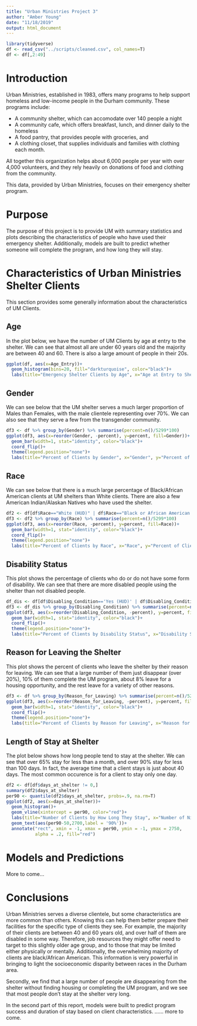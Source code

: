 ```yaml
---
title: "Urban Ministries Project 3"
author: "Amber Young"
date: "11/18/2019"
output: html_document
---
```

```r
library(tidyverse)
df <- read_csv("../scripts/cleaned.csv", col_names=T)
df <- df[,2:49]
```
# Introduction
Urban Ministries, established in 1983, offers many programs to help support homeless and low-income people in the Durham community. These programs include:

* A community shelter, which can accomodate over 140 people a night
* A community cafe, which offers breakfast, lunch, and dinner daily to the homeless
* A food pantry, that provides people with groceries, and
* A clothing closet, that supplies individuals and families with clothing each month.

All together this organization helps about 6,000 people per year with over 4,000 volunteers, and they rely heavily on donations of food and clothing from the community.

This data, provided by Urban Ministries, focuses on their emergency shelter program.

# Purpose

The purpose of this project is to provide UM with summary statistics and plots describing the characteristics of people who have used their emergency shelter. Additionally, models are built to predict whether someone will complete the program, and how long they will stay.


# Characteristics of Urban Ministries Shelter Clients
This section provides some generally information about the characteristics of UM Clients.

## Age
In the plot below, we have the number of UM Clients by age at entry to the shelter. We can see that almost all are under 60 years old and the majority are between 40 and 60. There is also a large amount of people in their 20s.
```r
ggplot(df, aes(x=Age_Entry))+
  geom_histogram(bins=20, fill="darkturquoise", color="black")+
  labs(title="Emergency Shelter Clients by Age", x="Age at Entry to Shelter", y="Number of Clients")
```

## Gender
We can see below that the UM shelter serves a much larger proportion of Males than Females, with the male clientele representing over 70%. We can also see that they serve a few from the transgender community.
```r
df3 <- df %>% group_by(Gender) %>% summarise(percent=n()/5299*100)
ggplot(df3, aes(x=reorder(Gender, -percent), y=percent, fill=Gender))+
  geom_bar(width=1, stat="identity", color="black")+
  coord_flip()+
  theme(legend.position="none")+
  labs(title="Percent of Clients by Gender", x="Gender", y="Percent of Clients")
```

## Race
We can see below that there is a much large percentage of Black/African American clients at UM shelters than White clients. There are also a few American Indian/Alaskan Natives who have used the shelter.
```r
df2 <- df[df$Race=="White (HUD)" | df$Race=="Black or African American (HUD)" | df$Race=="American Indian or Alaska Native (HUD)" & !is.na(df$Race),]
df3 <- df2 %>% group_by(Race) %>% summarise(percent=n()/5299*100)
ggplot(df3, aes(x=reorder(Race, -percent), y=percent, fill=Race))+
  geom_bar(width=1, stat="identity", color="black")+
  coord_flip()+
  theme(legend.position="none")+
  labs(title="Percent of Clients by Race", x="Race", y="Percent of Clients")
```

## Disability Status
This plot shows the percentage of clients who do or do not have some form of disability. We can see that there are more disabled people using the shelter than not disabled people.

```r
df_dis <- df[df$Disabling_Condition=='Yes (HUD)' | df$Disabling_Condition=='No (HUD)' | is.na(df$Disabling_Condition),]
df3 <- df_dis %>% group_by(Disabling_Condition) %>% summarise(percent=n()/5299*100)
ggplot(df3, aes(x=reorder(Disabling_Condition, -percent), y=percent, fill=Disabling_Condition))+
  geom_bar(width=1, stat="identity", color="black")+
  coord_flip()+
  theme(legend.position="none")+
  labs(title="Percent of Clients by Disability Status", x="Disability Status", y="Percent of Clients")
```

## Reason for Leaving the Shelter
This plot shows the percent of clients who leave the shelter by their reason for leaving. We can see that a large number of them just disappear (over 20%), 10% of them complete the UM program, about 8% leave for a housing opportunity, and the rest leave for a variety of other reasons.
```r
df3 <- df %>% group_by(Reason_for_Leaving) %>% summarise(percent=n()/5299*100)
ggplot(df3, aes(x=reorder(Reason_for_Leaving, -percent), y=percent, fill=Reason_for_Leaving))+
  geom_bar(width=1, stat="identity", color="black")+
  coord_flip()+
  theme(legend.position="none")+
  labs(title="Percent of Clients by Reason for Leaving", x="Reason for Leaving", y="Percent of Clients")
```

## Length of Stay at Shelter
The plot below shows how long people tend to stay at the shelter. We can see that over 65% stay for less than a month, and over 90% stay for less than 100 days. In fact, the average time that a client stays is just about 40 days. The most common occurence is for a client to stay only one day.
```r
df2 <- df[df$days_at_shelter != 0,]
summary(df2$days_at_shelter)
per90 <- quantile(df2$days_at_shelter, probs=.9, na.rm=T)
ggplot(df2, aes(x=days_at_shelter))+
  geom_histogram()+
  geom_vline(xintercept = per90, color="red")+
  labs(title="Number of Clients by How Long They Stay", x="Number of Nights Spent at the Shelter", y="Number of Clients")+
  geom_text(aes(per90-50,2700,label = '90%'))+
  annotate("rect", xmin = -1, xmax = per90, ymin = -1, ymax = 2750,
           alpha = .2, fill="red")
```

# Models and Predictions
More to come...

# Conclusions
Urban Ministries serves a diverse clientele, but some characteristics are more common than others. Knowing this can help them better prepare their facilities for the specific type of clients they see. For example, the majority of their clients are between 40 and 60 years old, and over half of them are disabled in some way. Therefore, job resources they might offer need to target to this slightly older age group, and to those that may be limited either physically or mentally. Additionally, the overwhelming majority of clients are black/African American. This information is very powerful in bringing to light the socioeconomic disparity between races in the Durham area. 

Secondly, we find that a large number of people are disappearing from the shelter without finding housing or completing the UM program, and we see that most people don't stay at the shelter very long.

In the second part of this report, models were built to predict program success and duration of stay based on client characteristics. ...... more to come.